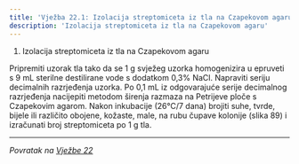 ```yaml
---
title: 'Vježba 22.1: Izolacija streptomiceta iz tla na Czapekovom agaru'
description: 'Izolacija streptomiceta iz tla na Czapekovom agaru'
---
```


1. Izolacija streptomiceta iz tla na Czapekovom agaru

Pripremiti uzorak tla tako da se 1 g svježeg uzorka homogenizira u epruveti
s 9 mL sterilne destilirane vode s dodatkom 0,3% NaCl. Napraviti
seriju decimalnih razrjeđenja uzorka. Po 0,1 mL iz odgovarajuće serije
 decimalnog razrjeđenja nacijepiti metodom širenja razmaza na Petrijeve
 ploče s Czapekovim agarom. Nakon inkubacije (26°C/7 dana) brojiti
suhe, tvrde, bijele ili različito obojene, kožaste, male, na rubu čupave
 kolonije (slika 89) i izračunati broj streptomiceta po 1 g tla.

---

*Povratak na [Vježbe 22](/poglavlje-22/vjezba-22)*


